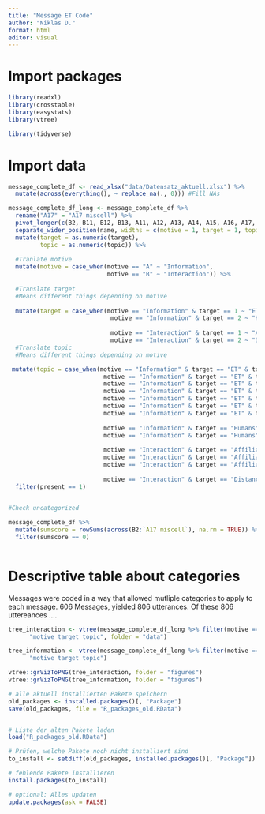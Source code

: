 ```yaml
---
title: "Message ET Code"
author: "Niklas D."
format: html
editor: visual
---
```


# Import packages

```r
library(readxl)
library(crosstable)
library(easystats)
library(vtree)

library(tidyverse)
```

# Import data

```r
message_complete_df <- read_xlsx("data/Datensatz_aktuell.xlsx") %>% 
  mutate(across(everything(), ~ replace_na(., 0))) #Fill NAs

message_complete_df_long <- message_complete_df %>% 
  rename("A17" = "A17 miscell") %>% 
  pivot_longer(c(B2, B11, B12, B13, A11, A12, A13, A14, A15, A16, A17, A21, A22), names_to = "name", values_to = "present") %>% 
  separate_wider_position(name, widths = c(motive = 1, target = 1, topic = 1), too_few = "align_start") %>% 
  mutate(target = as.numeric(target),
         topic = as.numeric(topic)) %>% 
  
  #Tranlate motive
  mutate(motive = case_when(motive == "A" ~ "Information",
                            motive == "B" ~ "Interaction")) %>% 
  
  #Translate target
  #Means different things depending on motive
  
  mutate(target = case_when(motive == "Information" & target == 1 ~ "ET",
                             motive == "Information" & target == 2 ~ "Humans",
                             
                             motive == "Interaction" & target == 1 ~ "Affiliation",
                             motive == "Interaction" & target == 2 ~ "Distance")) %>% 
  #Translate topic
  #Means different things depending on motive

 mutate(topic = case_when(motive == "Information" & target == "ET" & topic == 1 ~ "Existence",
                           motive == "Information" & target == "ET" & topic == 2 ~ "Localization",
                           motive == "Information" & target == "ET" & topic == 3 ~ "Environment",
                           motive == "Information" & target == "ET" & topic == 4 ~ "Physiology",
                           motive == "Information" & target == "ET" & topic == 5 ~ "Psychology",
                           motive == "Information" & target == "ET" & topic == 6 ~ "Knowledge",
                           motive == "Information" & target == "ET" & topic == 7 ~ "Misc",
                          
                           motive == "Information" & target == "Humans" & topic == 1 ~ "Individual",
                           motive == "Information" & target == "Humans" & topic == 2 ~ "Collective",
                           
                           motive == "Interaction" & target == "Affiliation" & topic == 1 ~ "Greetings",
                           motive == "Interaction" & target == "Affiliation" & topic == 2 ~ "Contact",
                           motive == "Interaction" & target == "Affiliation" & topic == 3 ~ "Help",
                          
                           motive == "Interaction" & target == "Distance" & is.na(topic) ~ NA)) %>% 
  filter(present == 1)
  

#Check uncategorized

message_complete_df %>% 
  mutate(sumscore = rowSums(across(B2:`A17 miscell`), na.rm = TRUE)) %>% 
  filter(sumscore == 0)
  
```

# Descriptive table about categories

Messages were coded in a way that allowed mutliple categories to apply to each message. 
606 Messages, yielded 806 utterances. Of these 806 uttereances ....
```r
tree_interaction <- vtree(message_complete_df_long %>% filter(motive == "Interaction"),
      "motive target topic", folder = "data")

tree_information <- vtree(message_complete_df_long %>% filter(motive == "Information"),
      "motive target topic")

vtree::grVizToPNG(tree_interaction, folder = "figures")
vtree::grVizToPNG(tree_information, folder = "figures")
```

```r
# alle aktuell installierten Pakete speichern
old_packages <- installed.packages()[, "Package"]
save(old_packages, file = "R_packages_old.RData")


# Liste der alten Pakete laden
load("R_packages_old.RData")

# Prüfen, welche Pakete noch nicht installiert sind
to_install <- setdiff(old_packages, installed.packages()[, "Package"])

# fehlende Pakete installieren
install.packages(to_install)

# optional: Alles updaten
update.packages(ask = FALSE)


```

